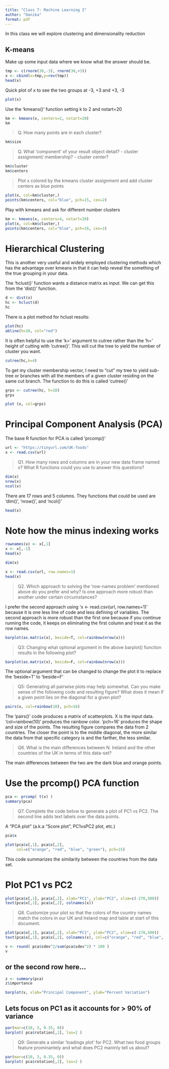 ```yaml
---
title: "Class 7: Machine Learning I"
author: "Danika"
format: pdf
---
```


In this class we will explore clustering and dimensionality reduction

## K-means

Make up some input data where we know what the answer should be.

```r
tmp <- c(rnorm(30,-3), rnorm(30,+3))
x <- cbind(x=tmp,y=rev(tmp))
head(x)
```


Quick plot of x to see the two groups at -3, +3 and +3, -3
```r
plot(x)
```

Use the 'kmeans()' function setting k to 2 and nstart=20

```r
km <- kmeans(x, centers=2, nstart=20)
km
```



> Q. How many points are in each cluster?

```r
km$size
```

> Q. What 'component' of your result object detail?
    - cluster assignment/ membership?
    - cluster center?

```r
km$cluster
km$centers
```

> Plot x colored by the kmeans cluster assignment and add cluster centers as blue points

```r
plot(x, col=km$cluster,)
points(km$centers, col="blue", pch=15, cex=2)
```

Play with kmeans and ask for different number clusters
```r
km <- kmeans(x, centers=4, nstart=20)
plot(x, col=km$cluster,)
points(km$centers, col="blue", pch=16, cex=2)
```

# Hierarchical Clustering

This is another very useful and widely employed clustering methods which has the advantage over kmeans in that it can help reveal the something of the true grouping in your data.

The 'hclust()' function wants a distance matrix as input. We can get this from the 'dist()' function.

```r
d <- dist(x)
hc <- hclust(d)
hc
```

There is a plot method for hclust results:

```r
plot(hc)
abline(h=10, col="red")
```

It is often helpful to use the 'k=' argument to cutree rather than the 'h=' height of cutting with 'cutree()'. This will cut the tree to yield the number of cluster you want.

```r
cutree(hc,k=4)
```

To get my cluster membership vector, I need to "cut" my tree to yield sub-tree or branches with all the members of a given cluster residing on the same cut branch. The function to do this is called 'cutree()'

```r
grps <- cutree(hc, h=10)
grps
```
```r
plot (x, col=grps)
```

# Principal Component Analysis (PCA)

The base R function for PCA is called 'prcomp()'

```r
url <- "https://tinyurl.com/UK-foods"
x <- read.csv(url)
```

> Q1. How many rows and columns are in your new data frame named x? What R functions could you use to answer this questions?

```r
dim(x)
nrow(x)
ncol(x)
```
There are 17 rows and 5 columns. They functions that could be used are 'dim()', 'nrow()', and 'ncol()'

```r
head(x)
```

# Note how the minus indexing works
```r
rownames(x) <- x[,1]
x <- x[,-1]
head(x)
```
```r
dim(x)
```

```r
x <- read.csv(url, row.names=1)
head(x)
```
> Q2. Which approach to solving the ‘row-names problem’ mentioned above do you prefer and why? Is one approach more robust than another under certain circumstances?

I prefer the second approach using 'x <- read.csv(url, row.names=1)' because it is one less line of code and less defining of variables. The second approach is more robust than the first one because if you continue running the code, it keeps on eliminating the first column and treat it as the row names.

```r
barplot(as.matrix(x), beside=T, col=rainbow(nrow(x)))
```
> Q3: Changing what optional argument in the above barplot() function results in the following plot?

```r
barplot(as.matrix(x), beside=F, col=rainbow(nrow(x)))
```
The optional argument that can be changed to change the plot it to replace the 'beside=T' to 'beside=F'

> Q5: Generating all pairwise plots may help somewhat. Can you make sense of the following code and resulting figure? What does it mean if a given point lies on the diagonal for a given plot?

```r
pairs(x, col=rainbow(10), pch=16)
```
The 'pairs()' code produces a matrix of scatterplots. X is the input data. 'col=rainbow(10)' produces the rainbow color. 'pch=16' produces the shape and size of the points. The resulting figure compares the data from 2 countries. The closer the point is to the middle diagonal, the more similar the data from that specific category is and the farther, the less similar.

> Q6. What is the main differences between N. Ireland and the other countries of the UK in terms of this data-set?

The main differences between the two are the dark blue and orange points.

# Use the prcomp() PCA function 

```r
pca <- prcomp( t(x) )
summary(pca)
```

> Q7. Complete the code below to generate a plot of PC1 vs PC2. The second line adds text labels over the data points.

A "PCA plot" (a.k.a "Score plot", PC1vsPC2 plot, etc.)

```r
pca$x
```
```r
plot(pca$x[,1], pca$x[,2], 
     col=c("orange", "red", "blue", "green"), pch=15)
```
This code summarizes the similarity between the countries from the data set.

# Plot PC1 vs PC2
```r
plot(pca$x[,1], pca$x[,2], xlab="PC1", ylab="PC2", xlim=c(-270,500))
text(pca$x[,1], pca$x[,2], colnames(x))
```

> Q8. Customize your plot so that the colors of the country names match the colors in our UK and Ireland map and table at start of this document.

```r
plot(pca$x[,1], pca$x[,2], xlab="PC1", ylab="PC2", xlim=c(-270,500))
text(pca$x[,1], pca$x[,2], colnames(x), col=c("orange", "red", "blue", "green"), pch=15)
```
```r
v <- round( pca$sdev^2/sum(pca$sdev^2) * 100 )
v
```

## or the second row here...
```r
z <- summary(pca)
z$importance
```

```r
barplot(v, xlab="Principal Component", ylab="Percent Variation")
```

## Lets focus on PC1 as it accounts for > 90% of variance
```r
par(mar=c(10, 3, 0.35, 0))
barplot( pca$rotation[,1], las=2 )
```
> Q9: Generate a similar ‘loadings plot’ for PC2. What two food groups feature prominantely and what does PC2 maninly tell us about?

```r
par(mar=c(10, 3, 0.35, 0))
barplot( pca$rotation[,2], las=2 )
```
